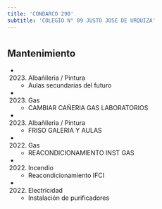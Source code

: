 ```yaml
---
title: 'CONDARCO 290'
subtitle: 'COLEGIO N° 09 JUSTO JOSE DE URQUIZA'
---
```


#


## Mantenimiento

*  (2023) Albañileria / Pintura 
    + Aulas secundarias del futuro

*  (2023) Gas 
    + CAMBIAR CAÑERIA GAS LABORATORIOS

*  (2023) Albañileria / Pintura 
    + FRISO GALERIA Y AULAS

*  (2022) Gas 
    + REACONDICIONAMIENTO INST GAS

*  (2022) Incendio 
    + Reacondicionamiento IFCI

*  (2022) Electricidad 
    + Instalación de purificadores



